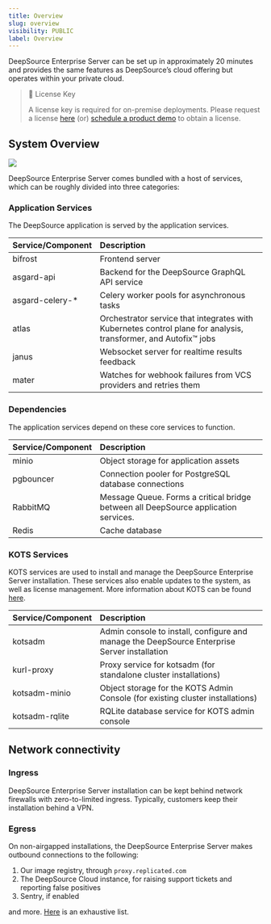 ```yaml
---
title: Overview
slug: overview
visibility: PUBLIC
label: Overview
---
```

DeepSource Enterprise Server can be set up in approximately 20 minutes and provides the same features as DeepSource’s cloud offering but operates within your private cloud.

> 📘 License Key
> 
> A license key is required for on-premise deployments. Please request a license [here](https://app.deepsource.com/request-pilot-license) (or) [schedule a product demo](https://deepsource.io/schedule-demo) to obtain a license.

## System Overview

![](https://files.readme.io/ae767fa-image.png)

DeepSource Enterprise Server comes bundled with a host of services, which can be roughly divided into three categories:

### Application Services

The DeepSource application is served by the application services.

| Service/Component | Description                                                                                                      |
| :---------------- | :--------------------------------------------------------------------------------------------------------------- |
| bifrost           | Frontend server                                                                                                  |
| asgard-api        | Backend for the DeepSource GraphQL API service                                                                   |
| asgard-celery-\*  | Celery worker pools for asynchronous tasks                                                                       |
| atlas             | Orchestrator service that integrates with Kubernetes control plane for analysis, transformer, and Autofix™️ jobs |
| janus             | Websocket server for realtime results feedback                                                                   |
| mater             | Watches for webhook failures from VCS providers and retries them                                                 |

### Dependencies

The application services depend on these core services to function.

| Service/Component | Description                                                                         |
| :---------------- | :---------------------------------------------------------------------------------- |
| minio             | Object storage for application assets                                               |
| pgbouncer         | Connection pooler for PostgreSQL database connections                               |
| RabbitMQ          | Message Queue. Forms a critical bridge between all DeepSource application services. |
| Redis             | Cache database                                                                      |

### KOTS Services

KOTS services are used to install and manage the DeepSource Enterprise Server installation. These services also enable updates to the system, as well as license management. More information about KOTS can be found [here](https://docs.replicated.com/intro-kots#replicated-kots).

| Service/Component | Description                                                                                  |
| :---------------- | :------------------------------------------------------------------------------------------- |
| kotsadm           | Admin console to install, configure and manage the DeepSource Enterprise Server installation |
| kurl-proxy        | Proxy service for kotsadm (for standalone cluster installations)                             |
| kotsadm-minio     | Object storage for the KOTS Admin Console (for existing cluster installations)               |
| kotsadm-rqlite    | RQLite database service for KOTS admin console                                               |

## Network connectivity

### Ingress

DeepSource Enterprise Server installation can be kept behind network firewalls with zero-to-limited ingress. Typically, customers keep their installation behind a VPN.

### Egress

On non-airgapped installations, the DeepSource Enterprise Server makes outbound connections to the following:

1. Our image registry, through `proxy.replicated.com`
2. The DeepSource Cloud instance, for raising support tickets and reporting false positives
3. Sentry, if enabled

and more. [Here](https://docs.deepsource.com/docs/enterprise-server-requirements#firewall) is an exhaustive list.
